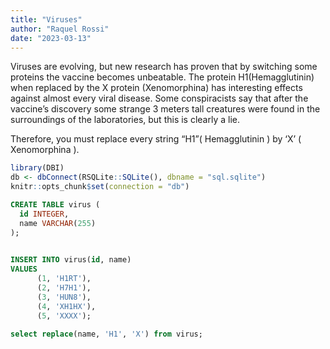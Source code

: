 ```yaml
---
title: "Viruses"
author: "Raquel Rossi"
date: "2023-03-13"
---
```


Viruses are evolving, but new research has proven that by switching some proteins the vaccine becomes unbeatable. The protein H1(Hemagglutinin) when replaced by the X protein (Xenomorphina) has interesting effects against almost every viral disease. Some conspiracists say that after the vaccine’s discovery some strange 3 meters tall creatures were found in the surroundings of the laboratories, but this is clearly a lie.

Therefore, you must replace every string “H1”( Hemagglutinin ) by 'X' ( Xenomorphina ).

```r

library(DBI)
db <- dbConnect(RSQLite::SQLite(), dbname = "sql.sqlite")
knitr::opts_chunk$set(connection = "db")
```

```sql

CREATE TABLE virus (
  id INTEGER,
  name VARCHAR(255)
);
  
```

```sql

INSERT INTO virus(id, name)
VALUES 
      (1, 'H1RT'),
      (2, 'H7H1'),
      (3, 'HUN8'),
      (4, 'XH1HX'),
      (5, 'XXXX');

```

```sql

select replace(name, 'H1', 'X') from virus;

```
